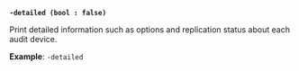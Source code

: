 <a id="audit-flag-detailed" />

**`-detailed (bool : false)`**

Print detailed information such as options and replication status about each
audit device.

**Example**: `-detailed`
